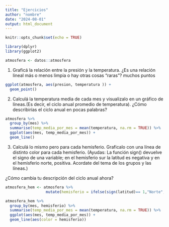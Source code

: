 ```yaml
---
title: "Ejercicios"
author: "nombre"
date: "2024-08-01"
output: html_document
---
```


```r
knitr::opts_chunk$set(echo = TRUE)

library(dplyr)
library(ggplot2)
```

```r
atmosfera <- datos::atmosfera
```

1.  Graficá la relación entre la presión y la temperatura. ¿Es una relación lineal más o menos limpia o hay otras cosas “raras”? muchos puntos

```r
ggplot(atmosfera, aes(presion, temperatura )) +
  geom_point()
```

2.  Calculá la temperatura media de cada mes y visualizalo en un gráfico de líneas.(Es decir, el ciclo anual promedio de temperatura). ¿Cómo describirías el ciclo anual en pocas palabras?

```r
atmosfera %>%
  group_by(mes) %>%
  summarise(temp_media_por_mes = mean(temperatura, na.rm = TRUE)) %>%
  ggplot(aes(mes, temp_media_por_mes)) +
  geom_line()

```

3.  Calculá lo mismo pero para cada hemisferio. Graficalo con una línea de distinto color para cada hemisferio. (Ayudas: La función sign() devuelve el signo de una variable; en el hemisferio sur la latitud es negativa y en el hemisferio norte, positiva. Acordate del tema de los grupos y las líneas.)

¿Cómo cambia tu descripción del ciclo anual ahora?

```r
atmosfera_hem <- atmosfera %>%
                  mutate(hemisferio = ifelse(sign(latitud)== 1,"Norte", "Sur"))

atmosfera_hem %>%
  group_by(mes, hemisferio) %>%
  summarise(temp_media_por_mes = mean(temperatura, na.rm = TRUE)) %>%
  ggplot(aes(mes, temp_media_por_mes)) +
  geom_line(aes(color = hemisferio))

  
  
```
